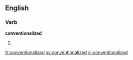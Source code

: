 ==English==

===Verb===
'''conventionalized'''

# {{en-past of|conventionalize}}

[[fr:conventionalized]]
[[sv:conventionalized]]
[[vi:conventionalized]]